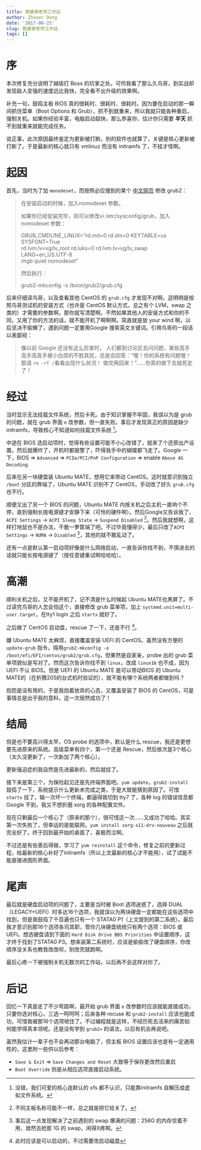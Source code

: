 ```yaml
---
title: 救援谢老师工作站
author: Zhuoer Dong
date: '2017-06-25'
slug: 救援谢老师工作站
tags: []
---
```




# 序

本次修复充分说明了越级打 Boss 的坑爹之处。可伶我看了那么久鸟哥，到实战却发现敌人变强的速度远比我快，完全看不出升级的效果啊。

补充一句，鼓捣主板 BIOS 真的很耗时、很耗时、很耗时。因为要在启动的那一瞬间抓住菜单（Boot Options 和 Grub），抓不到就重来，所以我就只能各种重启，强制关机。如果你经验丰富，电脑启动超快，那么恭喜你，估计你只需要 **半天** 抓不到就重来就能完成任务。

说正事，此次原因最终鉴定为更新被打断。别的软件也就算了，关键是核心更新被打断了。于是最新的核心就只有 vmlinuz 而没有 initramfs 了，不挂才怪啊。



# 起因

首先，当时为了加 `monodeset`，而按照必应搜到的某个 [中文网页](http://www.bkjia.com/Linuxjc/871264.html) 修改 grub2：

> 在安装启动的时候，加入nomodeset 参数。
>
> 如果你已经安装完毕，则可以修改vi /etc/sysconfig/grub，加入nomodeset 参数：
>
> GRUB_CMDLINE_LINUX=”rd.md=0 rd.dm=0 KEYTABLE=us SYSFONT=True  
> rd.lvm.lv=vg/lv_root rd.luks=0 rd.lvm.lv=vg/lv_swap LANG=en_US.UTF-8  
> rhgb quiet nomodeset”
>
> 然后执行：
>
> grub2-mkconfig -o /boot/grub2/grub.cfg

后来仔细读鸟哥，以及查看其他 CentOS 的 `grub.cfg` 才发现不对啊。这明明是按照鸟哥测试机的安装方式（也许是 CentOS 默认方式，总之有个 LVM，swap 之类的）才需要的参数啊，那你就写清楚啊。不然如果其他人的安装方式和你的不同，又用了你的方法的话，就不能开机了啊啊啊。简直就是放 your wind 啊，以后坚决不偷懒了，遇到问题一定要用Google 搜索英文关键词。引用鸟哥的一段话以表鄙视：

> 像以前 Google 还没有这么厉害时， 人们都到讨论区去问问题，某些高手高手高高手被小白烦的不胜其扰，总是会回答：“喔！你的系统有问题喔！那请 `rm -rf / `看看出现什么状况！ 做完再回来！”……你真的做下去就死定了！



# 经过

当时显示无法挂载文件系统，然后卡死。由于知识掌握不牢固，我误以为是 grub 的问题，就在 grub 界面 `e` 改参数，但一直失败。事后才发现真正的原因是缺少 initramfs，导致核心不知道如何挂载文件系统 ^[没错，我们可爱的核心连默认的 xfs 都不认识，只能靠initramfs 自解压成虚拟文件系统。]。

中途在 BIOS 选启动项时，觉得有些设置可能不小心改错了，就来了个还原出产设置。然后就爆炸了，开机时都报警了，吓得我手中的蝴蝶都飞走了。Google 一下，BIOS => `Advanced` => `PCIe/PCI/PnP Configuration` => enable `Above 4G Decoding`.

后来在另一块硬盘装 Ubuntu MATE，想用它来带动 CentOS。这时就意识到独立 `/boot` 分区的弊端了，Ubuntu MATE 识别不了 CentOS，手动改了好久 `grub.cfg` 也不行。

顺便又出了另一个 BIOS 的问题，Ubuntu MATE 内按关机之后主机一直响个不停，直到强制长按电源键才安静下来（可怜的硬件啊）。然后Google又告诉我了，`ACPI Settings` -> `ACPI Sleep State` -> `Suspend Disabled` ^[不同主板名称可能不一样，总之就是把它给关了。]。然后我就想啊，这样打地鼠也不是办法，干脆一箩筐端了吧。不过毕竟懂得少，最后只改了`ACPI Settings` -> `NUMA` -> `Disabled` ^[事后这一点发现解决了之前遇到的 swap 爆满的问题：256G 的内存空着不用，居然去抢那 1G 的 swap，闲得X疼啊。]，其他的就不敢乱动了。

还有一点是默认第一启动项好像是什么网络启动，一直告诉你找不到，不慎进去的话就只能长按电源键了（按任意键重试啊哈哈哈）。



# 高潮

顺利关机之后，又不能开机了，记不清是什么时候起 Ubuntu MATE也黑屏了。不过读完鸟哥的人怎会怕这个，直接修改 grub 菜单项，加上 `systemd.unit=multi-user.target`，在tty1 login 之后 `startx` 就好了。

之后做了 CentOS 启动盘，rescue 了一下，还是不行 ^[此时应该是可以启动的，不过需要改启动磁盘]。

嫌 Ubuntu MATE 太麻烦，直接覆盖安装 UEFI 的 CentOS。虽然没有方便的 `update-grub` 指令，得用`grub2-mkconfig -o /boot/efi/EFI/centos/grub2/grub.cfg`，但果然是自家亲，probe 出的 grub 菜单项貌似是写对了。然而这次告诉你找不到 `linux`，改成 `linux16` 也不成，因为 UEFI 不认 BIOS。但是 UEFI 的 Ubuntu MATE 是可以带动BIOS 的 Ubuntu MATE的（在折腾205的台式机时验证的），就不能有哪个系统两者都做到吗？

抱怨是没有用的，于是我抱着放弃的心态，又覆盖安装了 BIOS 的 CentOS，可是事情总是出乎我的意料，这一次居然成功了！



# 结局

但是也不要高兴得太早，OS probe 的选项中，默认是什么 rescue，我还是更想要先进原来的系统。高级菜单有四个，第一个还是 Rescue，然后依次是3个核心（太久没更新了，一次新加了两个核心）。

更新强迫症的我自然是先进最新的，然后就挂了。

接下来是第三个，为保险起见还是先终端界面吧。`yum update`，`grub2-install` 鼓捣了一下，系统提示什么更新未完成之类，于是大致能猜到原因了。可惜 `startx` 挂了，输一次坏一个终端，都逼得我切到 tty7 了，各种 log 的错误信息都 Google 不到，我又不想折磨 xorg 的各种配置文件。

现在只剩最后一个核心了（原来的那个），很可惜这一次……又成功了哈哈。其实第一次失败了，但幸运的是能联网，`yum install xorg-x11-drv-nouveau` 之后就完全好了。终于回到最开始的桌面了，喜极而泣啊。

不过还是有些善后得做，学习了 `yum reinstall` 这个命令，修复之前的更新过程，给最新的核心补好了initramfs（所以上文最新的核心才不能用），试了试能不能直接进图形界面。



# 尾声

最后就是硬盘启动项的问题了，主要是当时被 Boot 选项迷惑了，选择 DUAL（LEGACY+UEFI）时多达16个选项，我就误以为两块硬盘一定都能在这些选项中找到，但是我鼓捣了千百遍也只有一个 STATA0 P1（上文提到的第二系统）。最后我才意识到那16个选项各司其职，管你几块硬盘统统只有两个选项：BIOS 或 UEFI。想选硬盘请到下面的 `Hard Disk Drive BBS Priorities` 中设置顺序，这才终于找到了STATA0 P3。想来装第二系统时，应该是偷偷改了硬盘顺序，你改顺序没关系也教我改改呗，别改完就跑啊。

最后心疼一下被强制关机无数次的工作站，以后再不会这样对你了。



# 后记

回忆一下真是走了不少弯路啊，最开始 grub 界面 `e` 改参数时应该就能直接成功，只要你选对核心，三选一呵呵呵；后来各种 recuse 和 `grub2-install` 应该也能成功，可惜我被那16个选项唬住了。不过编程就是这样，不经历死去活来的痛苦如何能学得真本领呢。还是没有学到 `grub2>` 的语法，以后有机会再说吧。

虽然我估计一辈子也不会再动那台电脑了，但主板 BIOS 设置应该也是有一定通用性的，这里附一些供以后参考：

- `Save & Exit` => `Save Changes and Reset` 大致等于保存更改然后重启
- `Boot Override` 则是从相应选项直接启动系统。